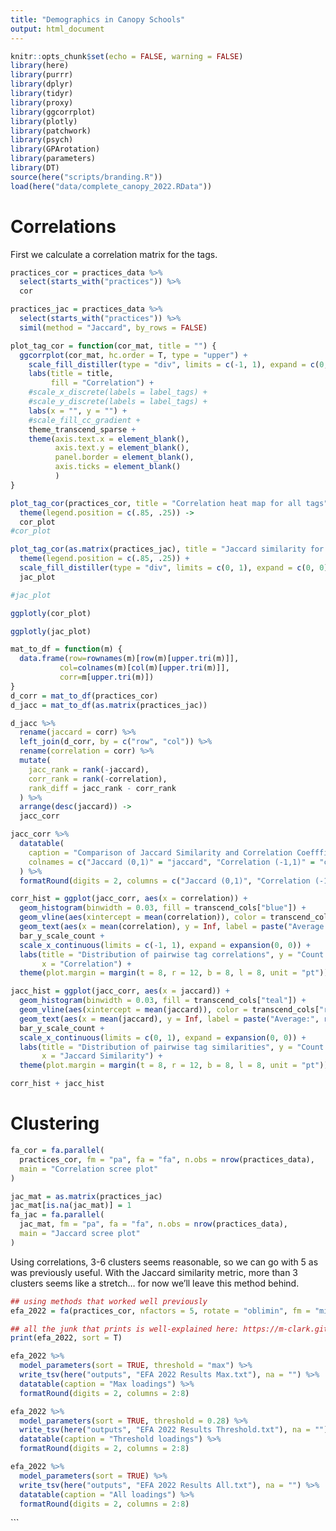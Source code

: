 ```yaml
---
title: "Demographics in Canopy Schools"
output: html_document
---
```


```r
knitr::opts_chunk$set(echo = FALSE, warning = FALSE)
library(here)
library(purrr)
library(dplyr)
library(tidyr)
library(proxy)
library(ggcorrplot)
library(plotly)
library(patchwork)
library(psych)
library(GPArotation)
library(parameters)
library(DT)
source(here("scripts/branding.R"))
load(here("data/complete_canopy_2022.RData"))
```

# Correlations

First we calculate a correlation matrix for the tags.

```r
practices_cor = practices_data %>%
  select(starts_with("practices")) %>%
  cor

practices_jac = practices_data %>%
  select(starts_with("practices")) %>%
  simil(method = "Jaccard", by_rows = FALSE)

plot_tag_cor = function(cor_mat, title = "") {
  ggcorrplot(cor_mat, hc.order = T, type = "upper") +
    scale_fill_distiller(type = "div", limits = c(-1, 1), expand = c(0, 0)) +
    labs(title = title,
         fill = "Correlation") +
    #scale_x_discrete(labels = label_tags) +
    #scale_y_discrete(labels = label_tags) +
    labs(x = "", y = "") + 
    #scale_fill_cc_gradient + 
    theme_transcend_sparse + 
    theme(axis.text.x = element_blank(), 
          axis.text.y = element_blank(),
          panel.border = element_blank(),
          axis.ticks = element_blank()
          )
}

plot_tag_cor(practices_cor, title = "Correlation heat map for all tags") +
  theme(legend.position = c(.85, .25)) -> 
  cor_plot
#cor_plot
```

```r
plot_tag_cor(as.matrix(practices_jac), title = "Jaccard similarity for all tags") +
  theme(legend.position = c(.85, .25)) + 
  scale_fill_distiller(type = "div", limits = c(0, 1), expand = c(0, 0)) ->
  jac_plot

#jac_plot
```



```r
ggplotly(cor_plot)
```

```r
ggplotly(jac_plot)
```

```r
mat_to_df = function(m) {
  data.frame(row=rownames(m)[row(m)[upper.tri(m)]], 
           col=colnames(m)[col(m)[upper.tri(m)]], 
           corr=m[upper.tri(m)])
}
d_corr = mat_to_df(practices_cor)
d_jacc = mat_to_df(as.matrix(practices_jac))

d_jacc %>%
  rename(jaccard = corr) %>%
  left_join(d_corr, by = c("row", "col")) %>%
  rename(correlation = corr) %>%
  mutate(
    jacc_rank = rank(-jaccard),
    corr_rank = rank(-correlation),
    rank_diff = jacc_rank - corr_rank
  ) %>% 
  arrange(desc(jaccard)) ->
  jacc_corr

jacc_corr %>% 
  datatable(
    caption = "Comparison of Jaccard Similarity and Correlation Coeffficients",
    colnames = c("Jaccard (0,1)" = "jaccard", "Correlation (-1,1)" = "correlation")
  ) %>%
  formatRound(digits = 2, columns = c("Jaccard (0,1)", "Correlation (-1,1)")) 
```


```r
corr_hist = ggplot(jacc_corr, aes(x = correlation)) +
  geom_histogram(binwidth = 0.03, fill = transcend_cols["blue"]) +
  geom_vline(aes(xintercept = mean(correlation)), color = transcend_cols["red"], size = 1) +
  geom_text(aes(x = mean(correlation), y = Inf, label = paste("Average:", round(mean(correlation), 2))), hjust = -.1, check_overlap = TRUE, vjust = 1.1, family = "Open Sans") + 
  bar_y_scale_count +
  scale_x_continuous(limits = c(-1, 1), expand = expansion(0, 0)) +
  labs(title = "Distribution of pairwise tag correlations", y = "Count of Tag Pairs",
       x = "Correlation") +
  theme(plot.margin = margin(t = 8, r = 12, b = 8, l = 8, unit = "pt"))

jacc_hist = ggplot(jacc_corr, aes(x = jaccard)) +
  geom_histogram(binwidth = 0.03, fill = transcend_cols["teal"]) +
  geom_vline(aes(xintercept = mean(jaccard)), color = transcend_cols["red"], size = 1) +
  geom_text(aes(x = mean(jaccard), y = Inf, label = paste("Average:", round(mean(jaccard), 2))), hjust = -.1, check_overlap = TRUE, vjust = 1.1, family = "Open Sans") + 
  bar_y_scale_count +
  scale_x_continuous(limits = c(0, 1), expand = expansion(0, 0)) +
  labs(title = "Distribution of pairwise tag similarities", y = "Count of Tag Pairs",
       x = "Jaccard Similarity") +
  theme(plot.margin = margin(t = 8, r = 12, b = 8, l = 8, unit = "pt"))

corr_hist + jacc_hist
```


# Clustering

```r
fa_cor = fa.parallel(
  practices_cor, fm = "pa", fa = "fa", n.obs = nrow(practices_data),
  main = "Correlation scree plot"
)
```

```r
jac_mat = as.matrix(practices_jac)
jac_mat[is.na(jac_mat)] = 1
fa_jac = fa.parallel(
  jac_mat, fm = "pa", fa = "fa", n.obs = nrow(practices_data),
  main = "Jaccard scree plot"
)
```

Using correlations, 3-6 clusters seems reasonable, so we can go with 5 as was previously useful.
With the Jaccard similarity metric, more than 3 clusters seems like a stretch... for now we'll
leave this method behind.


```r
## using methods that worked well previously
efa_2022 = fa(practices_cor, nfactors = 5, rotate = "oblimin", fm = "minres")

## all the junk that prints is well-explained here: https://m-clark.github.io/posts/2020-04-10-psych-explained/
print(efa_2022, sort = T)
```

```r
efa_2022 %>%
  model_parameters(sort = TRUE, threshold = "max") %>%
  write_tsv(here("outputs", "EFA 2022 Results Max.txt"), na = "") %>%
  datatable(caption = "Max loadings") %>%
  formatRound(digits = 2, columns = 2:8) 
```

```r
efa_2022 %>%
  model_parameters(sort = TRUE, threshold = 0.28) %>%
  write_tsv(here("outputs", "EFA 2022 Results Threshold.txt"), na = "") %>%
  datatable(caption = "Threshold loadings") %>%
  formatRound(digits = 2, columns = 2:8) 
```

```r
efa_2022 %>%
  model_parameters(sort = TRUE) %>%
  write_tsv(here("outputs", "EFA 2022 Results All.txt"), na = "") %>%
  datatable(caption = "All loadings") %>%
  formatRound(digits = 2, columns = 2:8) 
```

```

